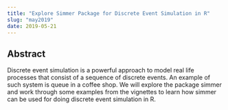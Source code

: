 ```yaml
---
title: "Explore Simmer Package for Discrete Event Simulation in R"
slug: "may2019"
date: 2019-05-21
---
```


## Abstract

Discrete event simulation is a powerful approach to model real life processes that consist of a sequence of discrete events. An example of such system is queue in a coffee shop. We will explore the package simmer and work through some examples from the vignettes to learn how simmer can be used for doing discrete event simulation in R.

